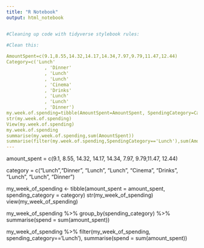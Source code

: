 ```yaml
---
title: "R Notebook"
output: html_notebook


#Cleaning up code with tidyverse stylebook rules:

#Clean this:
  
AmountSpent=c(9.1,8.55,14.32,14.17,14.34,7.97,9.79,11.47,12.44)
Category=c('Lunch'
              , 'Dinner'
              , 'Lunch'
              , 'Lunch'
              , 'Cinema'
              , 'Drinks'
              , 'Lunch'
              , 'Lunch'
              , 'Dinner')
my.week.of.spending=tibble(AmountSpent=AmountSpent, SpendingCategory=Category)
str(my.week.of.spending)
View(my.week.of.spending)
my.week.of.spending
summarise(my.week.of.spending,sum(AmountSpent))
summarise(filter(my.week.of.spending,SpendingCategory=='Lunch'),sum(AmountSpent))
---
```

amount_spent = c(9.1, 8.55, 14.32, 14.17, 14.34, 7.97, 9.79,11.47, 12.44)
                
category = c("Lunch","Dinner", "Lunch", "Lunch", "Cinema", "Drinks", "Lunch", "Lunch", "Dinner")
            
my_week_of_spending <- tibble(amount_spent = amount_spent, spending_category = category)
  str(my_week_of_spending)
  view(my_week_of_spending)

my_week_of_spending %>% 
  group_by(spending_category) %>% 
  summarise(spend = sum(amount_spent))
          
my_week_of_spending %>% 
  filter(my_week_of_spending, spending_category=='Lunch'),
   summarise(spend = sum(amount_spent))